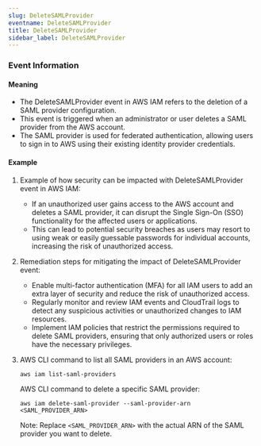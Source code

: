 ```yaml
--- 
slug: DeleteSAMLProvider
eventname: DeleteSAMLProvider
title: DeleteSAMLProvider
sidebar_label: DeleteSAMLProvider
---
```

                       
### Event Information

#### Meaning

- The DeleteSAMLProvider event in AWS IAM refers to the deletion of a SAML provider configuration.
- This event is triggered when an administrator or user deletes a SAML provider from the AWS account.
- The SAML provider is used for federated authentication, allowing users to sign in to AWS using their existing identity provider credentials.

#### Example

1. Example of how security can be impacted with DeleteSAMLProvider event in AWS IAM:
   - If an unauthorized user gains access to the AWS account and deletes a SAML provider, it can disrupt the Single Sign-On (SSO) functionality for the affected users or applications.
   - This can lead to potential security breaches as users may resort to using weak or easily guessable passwords for individual accounts, increasing the risk of unauthorized access.

2. Remediation steps for mitigating the impact of DeleteSAMLProvider event:
   - Enable multi-factor authentication (MFA) for all IAM users to add an extra layer of security and reduce the risk of unauthorized access.
   - Regularly monitor and review IAM events and CloudTrail logs to detect any suspicious activities or unauthorized changes to IAM resources.
   - Implement IAM policies that restrict the permissions required to delete SAML providers, ensuring that only authorized users or roles have the necessary privileges.

3. AWS CLI command to list all SAML providers in an AWS account:
   ```
   aws iam list-saml-providers
   ```

   AWS CLI command to delete a specific SAML provider:
   ```
   aws iam delete-saml-provider --saml-provider-arn <SAML_PROVIDER_ARN>
   ```

   Note: Replace `<SAML_PROVIDER_ARN>` with the actual ARN of the SAML provider you want to delete.


 